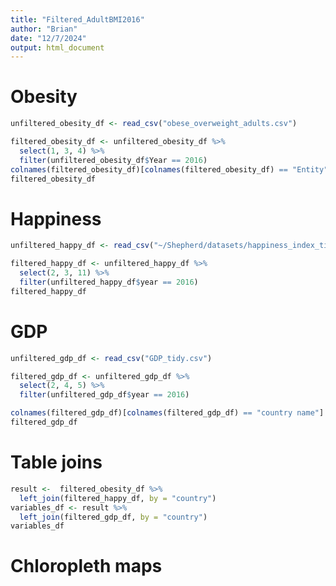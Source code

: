 ```yaml
---
title: "Filtered_AdultBMI2016"
author: "Brian"
date: "12/7/2024"
output: html_document
---
```


# Obesity
```r
unfiltered_obesity_df <- read_csv("obese_overweight_adults.csv")
```


```r
filtered_obesity_df <- unfiltered_obesity_df %>%
  select(1, 3, 4) %>%
  filter(unfiltered_obesity_df$Year == 2016)
colnames(filtered_obesity_df)[colnames(filtered_obesity_df) == "Entity"] <- "country"
filtered_obesity_df
```

# Happiness

```r
unfiltered_happy_df <- read_csv("~/Shepherd/datasets/happiness_index_tidy.csv")
```


```r
filtered_happy_df <- unfiltered_happy_df %>%
  select(2, 3, 11) %>%
  filter(unfiltered_happy_df$year == 2016)
filtered_happy_df
```

# GDP

```r
unfiltered_gdp_df <- read_csv("GDP_tidy.csv")
```


```r
filtered_gdp_df <- unfiltered_gdp_df %>%
  select(2, 4, 5) %>%
  filter(unfiltered_gdp_df$year == 2016)

colnames(filtered_gdp_df)[colnames(filtered_gdp_df) == "country name"] <- "country"
filtered_gdp_df
```

# Table joins

```r
result <-  filtered_obesity_df %>%
  left_join(filtered_happy_df, by = "country")
variables_df <- result %>%
  left_join(filtered_gdp_df, by = "country")
variables_df
```


# Chloropleth maps

```r


```


